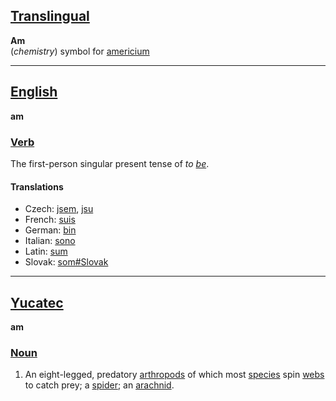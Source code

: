 ==[[Translingual]]==

'''Am'''<br>(''chemistry'') symbol for [[americium]]

----

==[[English]]==

'''am'''

===[[Verb]]===

The first-person singular present tense of ''to [[be]]''.

==== Translations ====
*Czech: [[jsem]], [[jsu]]
*French: [[suis]]
*German: [[bin]]
*Italian: [[sono]]
*Latin: [[sum]]
*Slovak: [[som#Slovak]]
----

==[[Yucatec]]==

'''am'''

===[[Noun]]===

# An eight-legged, predatory [[arthropod]]s of which most [[species]] spin [[web]]s to catch prey; a [[spider]]; an [[arachnid]].
